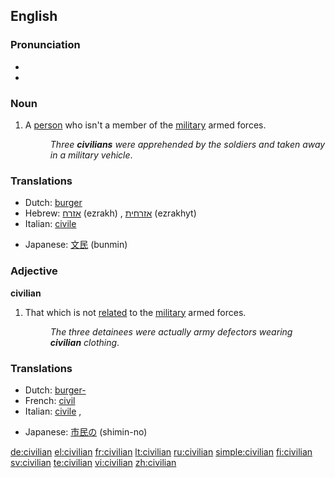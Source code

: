 ==English==

===Pronunciation===
* {{IPA|/sɪˈvɪliən/}}
*{{audio|en-us-civilian.ogg|Audio (US)}}

===Noun===
{{en-noun}}

# A [[person]] who isn't a member of the [[military]] armed forces.
#:''Three '''civilians''' were apprehended by the soldiers and taken away in a military vehicle''.

===Translations===
{{rfc-level|Translations at L3+ (AutoFormat would have corrected level of Translations)}}
{{trans-top|a person who is not an active or previous member, contributor, or physical supporter of a military armed force}}
*Dutch: [[burger]] {{m}}
*Hebrew: [[אזרח]] (ezrakh) {{m}}, [[אזרחית]] (ezrakhyt) {{f}}
*Italian: [[civile]] {{m}}
{{trans-mid}}
*Japanese: [[文民]] (bunmin)
{{trans-bottom}}

===Adjective===
'''civilian'''

# That which is not [[relate]]d to the [[military]] armed forces.
#:''The three detainees were actually army defectors wearing '''civilian''' clothing''.

===Translations===
{{trans-top|not related to the military armed forces}}
*Dutch: [[burger-]]
*French: [[civil]]
*Italian: [[civile]] {{f}}, {{m}}
{{trans-mid}}
*Japanese: [[市民の]] (shimin-no)
{{trans-bottom}}

[[de:civilian]]
[[el:civilian]]
[[fr:civilian]]
[[lt:civilian]]
[[ru:civilian]]
[[simple:civilian]]
[[fi:civilian]]
[[sv:civilian]]
[[te:civilian]]
[[vi:civilian]]
[[zh:civilian]]